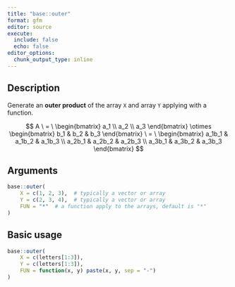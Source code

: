 ```yaml
---
title: "base::outer"
format: gfm
editor: source
execute: 
  include: false
  echo: false
editor_options: 
  chunk_output_type: inline
---
```


## Description
Generate an **outer product** of the array `X` and array `Y` applying with a function.  

$$
A \ = \ 
\begin{bmatrix}
   a_1 \\
   a_2 \\
   a_3 
\end{bmatrix}
\otimes
\begin{bmatrix} 
    b_1 & b_2 & b_3 
\end{bmatrix} \
= \
\begin{bmatrix}
    a_1b_1 & a_1b_2 & a_1b_3 \\
    a_2b_1 & a_2b_2 & a_2b_3 \\
    a_3b_1 & a_3b_2 & a_3b_3
\end{bmatrix}
$$

## Arguments
```r
base::outer(
    X = c(1, 2, 3),  # typically a vector or array
    Y = c(2, 3, 4),  # typically a vector or array
    FUN = "*"  # a function apply to the arrays, default is "*"
)
```

## Basic usage
```r
base::outer(
    X = c(letters[1:3]),
    Y = c(letters[1:3]),
    FUN = function(x, y) paste(x, y, sep = "-")
)
```







